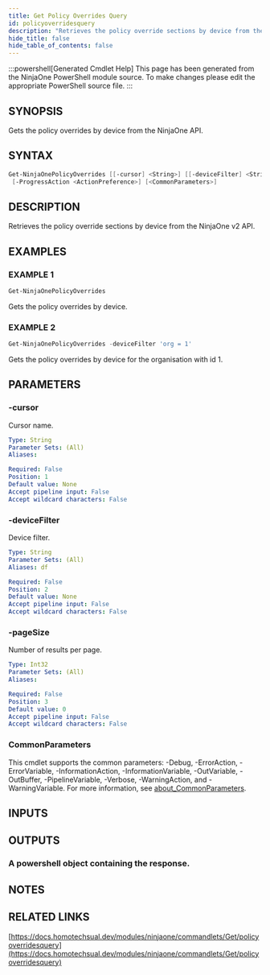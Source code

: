 ```yaml
---
title: Get Policy Overrides Query
id: policyoverridesquery
description: "Retrieves the policy override sections by device from the NinjaOne v2 API."
hide_title: false
hide_table_of_contents: false
---
```


:::powershell[Generated Cmdlet Help]
This page has been generated from the NinjaOne PowerShell module source. To make changes please edit the appropriate PowerShell source file.
:::

## SYNOPSIS

Gets the policy overrides by device from the NinjaOne API.

## SYNTAX

```powershell
Get-NinjaOnePolicyOverrides [[-cursor] <String>] [[-deviceFilter] <String>] [[-pageSize] <Int32>]
 [-ProgressAction <ActionPreference>] [<CommonParameters>]
```

## DESCRIPTION

Retrieves the policy override sections by device from the NinjaOne v2 API.

## EXAMPLES

### EXAMPLE 1

```powershell
Get-NinjaOnePolicyOverrides
```

Gets the policy overrides by device.

### EXAMPLE 2

```powershell
Get-NinjaOnePolicyOverrides -deviceFilter 'org = 1'
```

Gets the policy overrides by device for the organisation with id 1.

## PARAMETERS

### -cursor

Cursor name.

```yaml
Type: String
Parameter Sets: (All)
Aliases:

Required: False
Position: 1
Default value: None
Accept pipeline input: False
Accept wildcard characters: False
```

### -deviceFilter

Device filter.

```yaml
Type: String
Parameter Sets: (All)
Aliases: df

Required: False
Position: 2
Default value: None
Accept pipeline input: False
Accept wildcard characters: False
```

### -pageSize

Number of results per page.

```yaml
Type: Int32
Parameter Sets: (All)
Aliases:

Required: False
Position: 3
Default value: 0
Accept pipeline input: False
Accept wildcard characters: False
```

### CommonParameters

This cmdlet supports the common parameters: -Debug, -ErrorAction, -ErrorVariable, -InformationAction, -InformationVariable, -OutVariable, -OutBuffer, -PipelineVariable, -Verbose, -WarningAction, and -WarningVariable. For more information, see [about_CommonParameters](http://go.microsoft.com/fwlink/?LinkID=113216).

## INPUTS


## OUTPUTS

### A powershell object containing the response.

## NOTES

## RELATED LINKS

[https://docs.homotechsual.dev/modules/ninjaone/commandlets/Get/policyoverridesquery](https://docs.homotechsual.dev/modules/ninjaone/commandlets/Get/policyoverridesquery)
